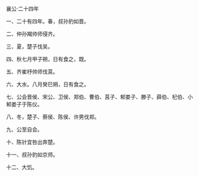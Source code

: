 

襄公·二十四年

一、二十有四年。春，叔孙豹如晋。

二、仲孙羯帅师侵齐。

三、夏，楚子伐吴。

四、秋七月甲子朔，日有食之，既。

五、齐崔杼帅师伐莒。

六、大水。八月癸巳朔，日有食之。

七、公会晋侯、宋公、卫侯、郑伯、曹伯、莒子、邾娄子、滕子、薛伯、杞伯、小邾娄子于陈仪。

八、冬，楚子、蔡侯、陈侯、许男伐郑。

九、公至自会。

十、陈针宜咎出奔楚。

十一、叔孙豹如京师。

十二、大饥。

